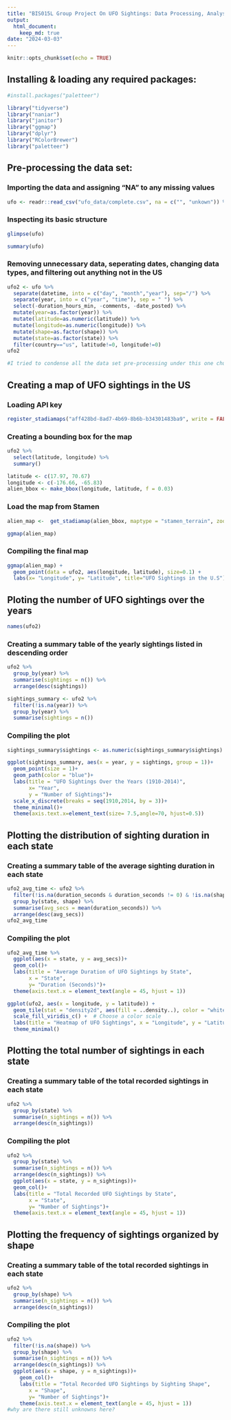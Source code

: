 ```yaml
---
title: "BIS015L Group Project On UFO Sightings: Data Processing, Analysis, and Visualization Script"
output: 
  html_document: 
    keep_md: true
date: "2024-03-03"
---
```


```r
knitr::opts_chunk$set(echo = TRUE)
```

## Installing & loading any required packages:
```r
#install.packages("paletteer")
```

```r
library("tidyverse")
library("naniar")
library("janitor")
library("ggmap")
library("dplyr")
library("RColorBrewer")
library("paletteer")
```

## Pre-processing the data set:

### Importing the data and assigning "NA" to any missing values
```r
ufo <- readr::read_csv("ufo_data/complete.csv", na = c("", "unkown")) %>% clean_names
```

### Inspecting its basic structure
```r
glimpse(ufo)
```

```r
summary(ufo)
```

### Removing unnecessary data, seperating dates, changing data types, and filtering out anything not in the US
```r
ufo2 <- ufo %>%
  separate(datetime, into = c("day", "month","year"), sep="/") %>%
  separate(year, into = c("year", "time"), sep = " ") %>%
  select(-duration_hours_min, -comments, -date_posted) %>%
  mutate(year=as.factor(year)) %>%
  mutate(latitude=as.numeric(latitude)) %>%
  mutate(longitude=as.numeric(longitude)) %>%
  mutate(shape=as.factor(shape)) %>%
  mutate(state=as.factor(state)) %>%
  filter(country=="us", latitude!=0, longitude!=0)
ufo2

#I tried to condense all the data set pre-processing under this one chunk. It seems to work, but it gives an error though idk why :/
```
## Creating a map of UFO sightings in the US
### Loading API key
```r
register_stadiamaps("aff428bd-8ad7-4b69-8b6b-b34301483ba9", write = FALSE)
```

### Creating a bounding box for the map
```r
ufo2 %>% 
  select(latitude, longitude) %>% 
  summary()
```

```r
latitude <- c(17.97, 70.67)
longitude <- c(-176.66, -65.83)
alien_bbox <- make_bbox(longitude, latitude, f = 0.03)
```

### Load the map from Stamen
```r
alien_map <-  get_stadiamap(alien_bbox, maptype = "stamen_terrain", zoom=5)
```
```r
ggmap(alien_map)
```

### Compiling the final map
```r
ggmap(alien_map) + 
  geom_point(data = ufo2, aes(longitude, latitude), size=0.1) +
  labs(x= "Longitude", y= "Latitude", title="UFO Sightings in the U.S")
```
## Ploting the number of UFO sightings over the years
```r
names(ufo2)
```

### Creating a summary table of the yearly sightings listed in descending order
```r
ufo2 %>% 
  group_by(year) %>% 
  summarise(sightings = n()) %>% 
  arrange(desc(sightings))
```

```r
sightings_summary <- ufo2 %>%
  filter(!is.na(year)) %>% 
  group_by(year) %>% 
  summarise(sightings = n())
```

### Compiling the plot
```r
sightings_summary$sightings <- as.numeric(sightings_summary$sightings)
```


```r
ggplot(sightings_summary, aes(x = year, y = sightings, group = 1))+
  geom_point(size = 1)+
  geom_path(color = "blue")+
  labs(title = "UFO Sightings Over the Years (1910-2014)",
       x= "Year",
       y = "Number of Sightings")+
  scale_x_discrete(breaks = seq(1910,2014, by = 3))+
  theme_minimal()+
  theme(axis.text.x=element_text(size= 7.5,angle=70, hjust=0.5))
```

## Plotting the distribution of sighting duration in each state
### Creating a summary table of the average sighting duration in each state
```r
ufo2_avg_time <- ufo2 %>% 
  filter(!is.na(duration_seconds & duration_seconds != 0) & !is.na(shape)) %>% 
  group_by(state, shape) %>% 
  summarise(avg_secs = mean(duration_seconds)) %>%
  arrange(desc(avg_secs))
ufo2_avg_time
```

### Compiling the plot
```r
ufo2_avg_time %>%
  ggplot(aes(x = state, y = avg_secs))+
  geom_col()+
  labs(title = "Average Duration of UFO Sightings by State",
       x = "State",
       y= "Duration (Seconds)")+
  theme(axis.text.x = element_text(angle = 45, hjust = 1))
```
```r
ggplot(ufo2, aes(x = longitude, y = latitude)) +
  geom_tile(stat = "density2d", aes(fill = ..density..), color = "white") +
  scale_fill_viridis_c() +  # Choose a color scale
  labs(title = "Heatmap of UFO Sightings", x = "Longitude", y = "Latitude", fill = "Density") +
  theme_minimal()
```

## Plotting the total number of sightings in each state
### Creating a summary table of the total recorded sightings in each state
```r
ufo2 %>% 
  group_by(state) %>% 
  summarise(n_sightings = n()) %>%
  arrange(desc(n_sightings))
```

### Compiling the plot
```r
ufo2 %>% 
  group_by(state) %>% 
  summarise(n_sightings = n()) %>%
  arrange(desc(n_sightings)) %>%
  ggplot(aes(x = state, y = n_sightings))+
  geom_col()+
  labs(title = "Total Recorded UFO Sightings by State",
       x = "State",
       y= "Number of Sightings")+
  theme(axis.text.x = element_text(angle = 45, hjust = 1))
```

## Plotting the frequency of sightings organized by shape
### Creating a summary table of the total recorded sightings in each state
```r
ufo2 %>% 
  group_by(shape) %>% 
  summarise(n_sightings = n()) %>%
  arrange(desc(n_sightings))
```

### Compiling the plot
```r
ufo2 %>% 
  filter(!is.na(shape)) %>%
  group_by(shape) %>% 
  summarise(n_sightings = n()) %>%
  arrange(desc(n_sightings)) %>%
  ggplot(aes(x = shape, y = n_sightings))+
    geom_col()+
    labs(title = "Total Recorded UFO Sightings by Sighting Shape",
       x = "Shape",
       y= "Number of Sightings")+
    theme(axis.text.x = element_text(angle = 45, hjust = 1))
#why are there still unknowns here?
```